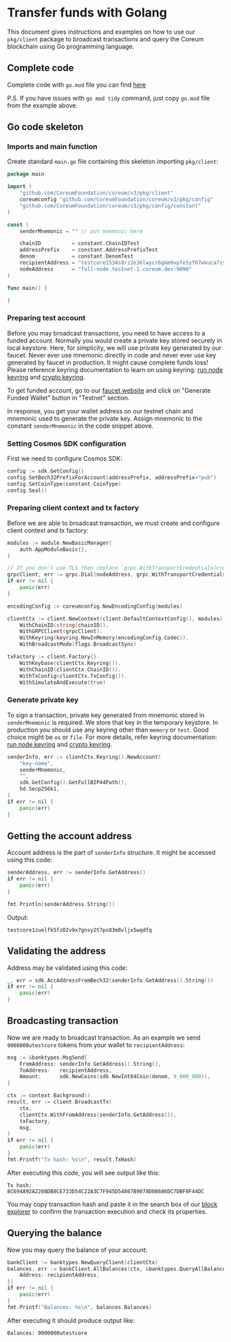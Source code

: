 # Transfer funds with Golang

This document gives instructions and examples on how to use our `pkg/client` package to broadcast
transactions and query the Coreum blockchain using Go programming language.

## Complete code

Complete code with `go.mod` file you can find
<a href="https://github.com/CoreumFoundation/tutorials/tree/main/go/transfer-funds" target="_blank" rel="noopener noreferrer" className="text-[#25D695] hover:opacity-80 text-base font-bold">here</a>

P.S. If you have issues with `go mod tidy` command, just copy `go.mod` file from the example above.

## Go code skeleton

### Imports and main function

Create standard `main.go` file containing this skeleton importing `pkg/client`:

```go
package main

import (
	"github.com/CoreumFoundation/coreum/v3/pkg/client"
    coreumconfig "github.com/CoreumFoundation/coreum/v3/pkg/config"
	"github.com/CoreumFoundation/coreum/v3/pkg/config/constant"
)

const (
	senderMnemonic = "" // put mnemonic here

	chainID          = constant.ChainIDTest
	addressPrefix    = constant.AddressPrefixTest
	denom            = constant.DenomTest
	recipientAddress = "testcore1534s8rz2e36lwycr6gkm9vpfe5yf67wkuca7zs"
	nodeAddress      = "full-node.testnet-1.coreum.dev:9090"
)

func main() {

}
```

### Preparing test account

Before you may broadcast transactions, you need to have access to a funded account. Normally you
would create a private key stored securely in local keystore. Here, for simplicity, we will use
private key generated by our faucet. Never ever use mnemonic directly in code and never ever use key
generated by faucet in production. It might cause complete funds loss! Please reference keyring
documentation to learn on using keyring: <a href="https://docs.cosmos.network/v0.47/user/run-node/keyring" target="_blank" rel="noopener noreferrer" className="text-[#25D695] hover:opacity-80 text-base font-bold">run node keyring</a> and <a href="https://pkg.go.dev/github.com/cosmos/cosmos-sdk/crypto/keyring" target="_blank" rel="noopener noreferrer" className="text-[#25D695] hover:opacity-80 text-base font-bold">crypto keyring</a>.


To get funded account, go to our [faucet website](/docs/v4/tools-and-ecosystem/faucet) and
click on "Generate Funded Wallet" button in "Testnet" section.

In response, you get your wallet address on our testnet chain and mnemonic used to generate the
private key. Assign mnemonic to the constant `senderMnemonic` in the code snippet above.

### Setting Cosmos SDK configuration

First we need to configure Cosmos SDK:

```go
config := sdk.GetConfig()
config.SetBech32PrefixForAccount(addressPrefix, addressPrefix+"pub")
config.SetCoinType(constant.CoinType)
config.Seal()
```

### Preparing client context and tx factory

Before we are able to broadcast transaction, we must create and configure client context and tx
factory:

```go
modules := module.NewBasicManager(
    auth.AppModuleBasic{},
)

// If you don't use TLS then replace `grpc.WithTransportCredentials(credentials.NewTLS(&tls.Config{MinVersion: tls.VersionTLS12}))` with `grpc.WithInsecure()`
grpcClient, err := grpc.Dial(nodeAddress, grpc.WithTransportCredentials(credentials.NewTLS(&tls.Config{MinVersion: tls.VersionTLS12})))
if err != nil {
    panic(err)
}

encodingConfig := coreumconfig.NewEncodingConfig(modules)

clientCtx := client.NewContext(client.DefaultContextConfig(), modules).
    WithChainID(string(chainID)).
    WithGRPCClient(grpcClient).
    WithKeyring(keyring.NewInMemory(encodingConfig.Codec)).
	WithBroadcastMode(flags.BroadcastSync)

txFactory := client.Factory{}.
    WithKeybase(clientCtx.Keyring()).
    WithChainID(clientCtx.ChainID()).
    WithTxConfig(clientCtx.TxConfig()).
    WithSimulateAndExecute(true)
```

### Generate private key

To sign a transaction, private key generated from mnemonic stored in `senderMnemonic` is required.
We store that key in the temporary keystore. In production you should use any keyring other than
`memory` or `test`. Good choice might be `os` or `file`. For more details, refer keyring
documentation: <a href="https://docs.cosmos.network/v0.47/user/run-node/keyring" target="_blank" rel="noopener noreferrer" className="text-[#25D695] hover:opacity-80 text-base font-bold">run node keyring</a> and <a href="https://pkg.go.dev/github.com/cosmos/cosmos-sdk/crypto/keyring" target="_blank" rel="noopener noreferrer" className="text-[#25D695] hover:opacity-80 text-base font-bold">crypto keyring</a>.

```go
senderInfo, err := clientCtx.Keyring().NewAccount(
    "key-name",
    senderMnemonic,
    "",
    sdk.GetConfig().GetFullBIP44Path(),
    hd.Secp256k1,
)
if err != nil {
    panic(err)
}
```

## Getting the account address

Account address is the part of `senderInfo` structure. It might be accessed using this code:

```go
senderAddress, err := senderInfo.GetAddress()
if err != nil {
	panic(err)
}

fmt.Println(senderAddress.String())
```

Output:

```
testcore1zuelfk5fz02v9x7gnsy2t7ps83m8vljx5wqdfq
```

## Validating the address

Address may be validated using this code:

```go
_, err = sdk.AccAddressFromBech32(senderInfo.GetAddress().String())
if err != nil {
    panic(err)
}
```

## Broadcasting transaction

Now we are ready to broadcast transaction. As an example we send `9000000utestcore` tokens from your
wallet to `recipientAddress`:

```go
msg := &banktypes.MsgSend{
    FromAddress: senderInfo.GetAddress().String(),
    ToAddress:   recipientAddress,
    Amount:      sdk.NewCoins(sdk.NewInt64Coin(denom, 9_000_000)),
}

ctx := context.Background()
result, err := client.BroadcastTx(
    ctx,
    clientCtx.WithFromAddress(senderInfo.GetAddress()),
    txFactory,
    msg,
)
if err != nil {
    panic(err)
}
fmt.Printf("Tx hash: %s\n", result.TxHash)
```

After executing this code, you will see output like this:

```
Tx hash: 8C694A92A2208DB8CE733D54C22A3C7F945D54867B9078D08686DC7DBF0F44DC
```

You may copy transaction hash and paste it in the search box of our <a href="https://explorer.testnet-1.coreum.dev/coreum" target="_blank" rel="noopener noreferrer" className="text-[#25D695] hover:opacity-80 text-base font-bold">block explorer</a> to confirm the transaction execution and check its
properties.

## Querying the balance

Now you may query the balance of your account:

```go
bankClient := banktypes.NewQueryClient(clientCtx)
balances, err := bankClient.AllBalances(ctx, &banktypes.QueryAllBalancesRequest{
    Address: recipientAddress,
})
if err != nil {
    panic(err)
}
fmt.Printf("Balances: %s\n", balances.Balances)
```

After executing it should produce output like:

```
Balances: 9000000utestcore
```
